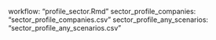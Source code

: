   workflow: "profile_sector.Rmd"
  sector_profile_companies: "sector_profile_companies.csv"
  sector_profile_any_scenarios: "sector_profile_any_scenarios.csv"
